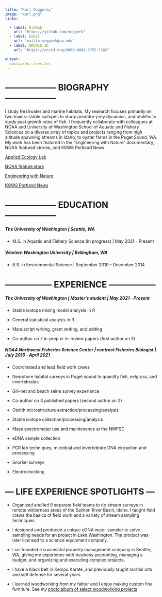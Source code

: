 ```yaml
---
title: "Karl Veggerby"
image: "karl.png"
links:

  - label: GitHub
    url: "https://github.com/veggerk"
  - label: Email
    url: "mailto:veggerk@uw.edu"
  - label: ORCHiD ID
    url: "https://orcid.org/0000-0002-5755-7382" 
   
output:
  postcards::trestles
---
```

 
# ------------------ BIOGRAPHY ------------------

I study freshwater and marine habitats. My research focuses primarily on two topics: stable isotopes to study predator-prey dynamics, and otoliths to study past growth rates of fish. I frequently collaborate with colleagues at NOAA and University of Washington School of Aquatic and Fishery Sciences on a diverse array of topics and projects ranging from high altitude spawning streams in Idaho, to oyster farms in the Puget Sound, WA. My work has been featured in the "Engineering with Nature" documentary, NOAA featured stories, and KGW8 Portland News.

[Applied Ecology Lab](https://depts.washington.edu/appliedecology/)

[NOAA feature story](https://www.fisheries.noaa.gov/feature-story/underwater-cameras-capture-value-shellfish-habitat)

[Engineering with Nature](https://leapingfrogfilms.com/thorton.html)

[KGW8 Portland News](https://www.kgw.com/article/tech/science/environment/scientists-studying-effect-of-hatchery-raised-salmon-on-wild-salmon/283-dbd813f4-af2c-4d3f-abe1-a050ad0e905e)




# ------------------ EDUCATION ------------------

##### The University of Washington | Seattle, WA

  * M.S. in Aquatic and Fishery Science (in progress) | May 2021 - Present

##### Western Washington University | Bellingham, WA

  * B.S. in Environmental Science | September 2010 - December 2014



# ----------------- EXPERIENCE -----------------

##### The University of Washington | Master's student | May 2021 - Present

  *	Stable isotope mixing model analysis in R
  
  *	General statistical analysis in R
  
  *	Manuscript writing, grant writing, and editing
  
  *	Co-author on 7 in-prep or in-review papers (first author on 3)



##### NOAA Northwest Fisheries Science Center | contract Fisheries Biologist | July 2015 - April 2021

  *	Coordinated and lead field work crews
  
  * Nearshore habitat surveys in Puget sound to quantify fish, eelgrass, and invertebrates
  
  *	Gill-net and beach seine survey experience
  
  *	Co-author on 3 published papers (second author on 2)
  
  *	Otolith microstructure extraction/processing/analysis
  
  *	Stable isotope collection/processing/analysis 
  
  *	Mass spectrometer use and maintenance at the NWFSC
  
  *	eDNA sample collection
  
  *	PCR lab techniques, microbial and invertebrate DNA extraction and processing

  *	Snorkel surveys
  
  *	Electroshocking
  


# --- LIFE EXPERIENCE SPOTLIGHTS ---

  *	Organized and led 9 separate field teams to do stream surveys in remote wilderness areas of the         Salmon River Basin, Idaho. I taught field crews the basics of field work and a variety of stream
   sampling techniques.
  
  *	I designed and produced a unique eDNA water sampler to solve sampling needs for an project in Lake       Washington. The product was later licensed to a science equipment company. 
  
  *	I co-founded a successful property management company in Seattle, WA, giving me experience with          business accounting, managing a budget, and organizing and executing complex projects.
  
  *	I have a black belt in Kempo Karate, and previously taught martial arts and self defense for several     years.
  
  *	I learned woodworking from my father and I enjoy making custom fine furniture. See my 
   [photo album of select woodworking projects](woodworking_photos.html)

